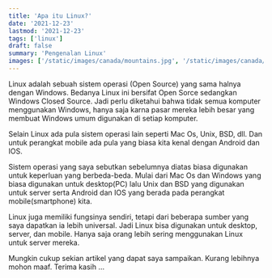 ```yaml
---
title: 'Apa itu Linux?'
date: '2021-12-23'
lastmod: '2021-12-23'
tags: ['linux']
draft: false
summary: 'Pengenalan Linux'
images: ['/static/images/canada/mountains.jpg', '/static/images/canada/toronto.jpg']
---
```


Linux adalah sebuah sistem operasi (Open Source) yang sama halnya dengan Windows. Bedanya Linux ini bersifat Open Sorce sedangkan Windows Closed Source. Jadi perlu diketahui bahwa tidak semua komputer menggunakan Windows, hanya saja karna pasar mereka lebih besar yang membuat Windows umum digunakan di setiap komputer.

Selain Linux ada pula sistem operasi lain seperti Mac Os, Unix, BSD, dll. Dan untuk perangkat mobile ada pula yang biasa kita kenal dengan Android dan IOS.

Sistem operasi yang saya sebutkan sebelumnya diatas biasa digunakan untuk keperluan yang berbeda-beda. Mulai dari Mac Os dan Windows yang biasa digunakan untuk desktop(PC) lalu Unix dan BSD yang digunakan untuk server serta Android dan IOS yang berada pada perangkat mobile(smartphone) kita.

Linux juga memiliki fungsinya sendiri, tetapi dari beberapa sumber yang saya dapatkan ia lebih universal. Jadi Linux bisa digunakan untuk desktop, server, dan mobile. Hanya saja orang lebih sering menggunakan Linux untuk server mereka.

Mungkin cukup sekian artikel yang dapat saya sampaikan. Kurang lebihnya mohon maaf. Terima kasih …
